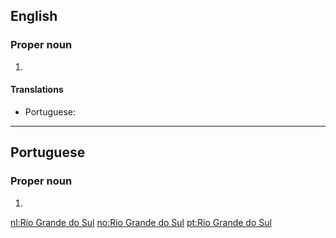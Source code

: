 ==English==
{{wikipedia}}

===Proper noun===
{{en-proper noun}}

# {{place:Brazil/state|en|capital=Porto Alegre|region=South Region}}

====Translations====
{{trans-top|state in southern Brazil}}
* Portuguese: {{t+|pt|Rio Grande do Sul|m}}
{{trans-mid}}
{{trans-bottom}}

----

==Portuguese==

===Proper noun===
{{pt-proper noun|m}}

# {{place:Brazil/state|pt|capital=Porto Alegre|region=South Region}}

[[nl:Rio Grande do Sul]]
[[no:Rio Grande do Sul]]
[[pt:Rio Grande do Sul]]